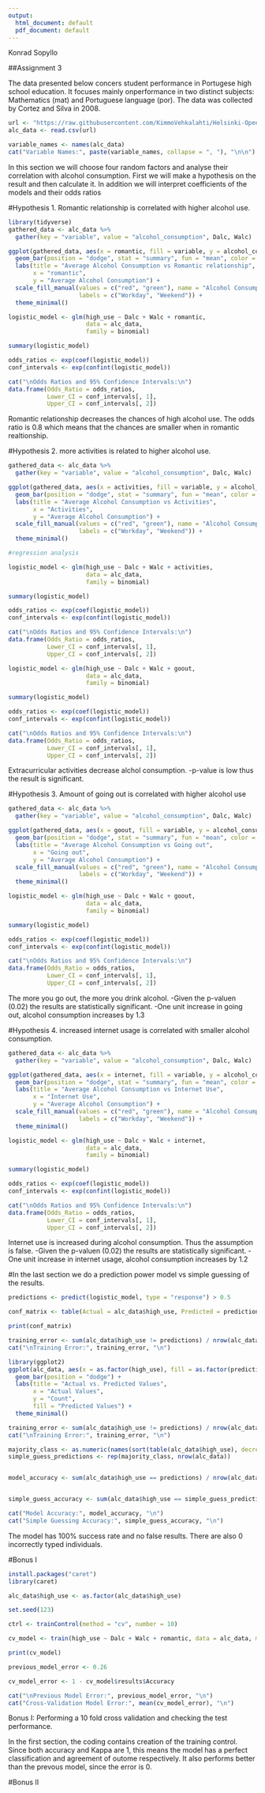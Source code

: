 ```yaml
---
output:
  html_document: default
  pdf_document: default
---
```


Konrad Sopyllo

##Assignment 3 


The data presented below concers student performance in Portugese high school education.  It focuses mainly onperformance in two distinct subjects: Mathematics (mat) and Portuguese language (por). The data was collected by Cortez and Silva in 2008.
```r
url <- "https://raw.githubusercontent.com/KimmoVehkalahti/Helsinki-Open-Data-Science/master/datasets/alc.csv"
alc_data <- read.csv(url)

variable_names <- names(alc_data)
cat("Variable Names:", paste(variable_names, collapse = ", "), "\n\n")

```
In this section we will choose four random factors and analyse their correlation with alcohol consumption. First we will make a hypothesis on the result and then calculate it. In addition we will interpret coefficients of the models and their odds ratios

#Hypothesis 1. Romantic relationship is correlated with higher alcohol use.

```r
library(tidyverse)
gathered_data <- alc_data %>%
  gather(key = "variable", value = "alcohol_consumption", Dalc, Walc)

ggplot(gathered_data, aes(x = romantic, fill = variable, y = alcohol_consumption)) +
  geom_bar(position = "dodge", stat = "summary", fun = "mean", color = "black", alpha = 0.7) +
  labs(title = "Average Alcohol Consumption vs Romantic relationship",
       x = "romantic",
       y = "Average Alcohol Consumption") +
  scale_fill_manual(values = c("red", "green"), name = "Alcohol Consumption",
                    labels = c("Workday", "Weekend")) +
  theme_minimal()

logistic_model <- glm(high_use ~ Dalc + Walc + romantic, 
                      data = alc_data, 
                      family = binomial)

summary(logistic_model)

odds_ratios <- exp(coef(logistic_model))
conf_intervals <- exp(confint(logistic_model))

cat("\nOdds Ratios and 95% Confidence Intervals:\n")
data.frame(Odds_Ratio = odds_ratios, 
           Lower_CI = conf_intervals[, 1], 
           Upper_CI = conf_intervals[, 2])

```
Romantic relationship decreases the chances of high alcohol use. The odds ratio is 0.8 which means that the chances are smaller when in romantic realtionship. 

#Hypothesis 2. more activities is related to higher alcohol use. 
```r
gathered_data <- alc_data %>%
  gather(key = "variable", value = "alcohol_consumption", Dalc, Walc)

ggplot(gathered_data, aes(x = activities, fill = variable, y = alcohol_consumption)) +
  geom_bar(position = "dodge", stat = "summary", fun = "mean", color = "black", alpha = 0.7) +
  labs(title = "Average Alcohol Consumption vs Activities",
       x = "Activities",
       y = "Average Alcohol Consumption") +
  scale_fill_manual(values = c("red", "green"), name = "Alcohol Consumption",
                    labels = c("Workday", "Weekend")) +
  theme_minimal()

#regression analysis

logistic_model <- glm(high_use ~ Dalc + Walc + activities, 
                      data = alc_data, 
                      family = binomial)

summary(logistic_model)

odds_ratios <- exp(coef(logistic_model))
conf_intervals <- exp(confint(logistic_model))

cat("\nOdds Ratios and 95% Confidence Intervals:\n")
data.frame(Odds_Ratio = odds_ratios, 
           Lower_CI = conf_intervals[, 1], 
           Upper_CI = conf_intervals[, 2])

logistic_model <- glm(high_use ~ Dalc + Walc + goout, 
                      data = alc_data, 
                      family = binomial)

summary(logistic_model)

odds_ratios <- exp(coef(logistic_model))
conf_intervals <- exp(confint(logistic_model))

cat("\nOdds Ratios and 95% Confidence Intervals:\n")
data.frame(Odds_Ratio = odds_ratios, 
           Lower_CI = conf_intervals[, 1], 
           Upper_CI = conf_intervals[, 2])
```
Extracurricular activities decrease alchol consumption.
-p-value is low thus the result is significant. 


#Hypothesis 3. Amount of going out is correlated with higher alcohol use

```r
gathered_data <- alc_data %>%
  gather(key = "variable", value = "alcohol_consumption", Dalc, Walc)

ggplot(gathered_data, aes(x = goout, fill = variable, y = alcohol_consumption)) +
  geom_bar(position = "dodge", stat = "summary", fun = "mean", color = "black", alpha = 0.7) +
  labs(title = "Average Alcohol Consumption vs Going out",
       x = "Going out",
       y = "Average Alcohol Consumption") +
  scale_fill_manual(values = c("red", "green"), name = "Alcohol Consumption",
                    labels = c("Workday", "Weekend")) +
  theme_minimal()

logistic_model <- glm(high_use ~ Dalc + Walc + goout, 
                      data = alc_data, 
                      family = binomial)

summary(logistic_model)

odds_ratios <- exp(coef(logistic_model))
conf_intervals <- exp(confint(logistic_model))

cat("\nOdds Ratios and 95% Confidence Intervals:\n")
data.frame(Odds_Ratio = odds_ratios, 
           Lower_CI = conf_intervals[, 1], 
           Upper_CI = conf_intervals[, 2])

```
The more you go out, the more you drink alcohol. 
-Given the p-valuen (0.02) the results are statistically significant. 
-One unit increase in going out, alcohol consumption increases by 1.3


#Hypothesis 4. increased internet usage is correlated with smaller alcohol consumption.

```r
gathered_data <- alc_data %>%
  gather(key = "variable", value = "alcohol_consumption", Dalc, Walc)

ggplot(gathered_data, aes(x = internet, fill = variable, y = alcohol_consumption)) +
  geom_bar(position = "dodge", stat = "summary", fun = "mean", color = "black", alpha = 0.7) +
  labs(title = "Average Alcohol Consumption vs Internet Use",
       x = "Internet Use",
       y = "Average Alcohol Consumption") +
  scale_fill_manual(values = c("red", "green"), name = "Alcohol Consumption",
                    labels = c("Workday", "Weekend")) +
  theme_minimal()

logistic_model <- glm(high_use ~ Dalc + Walc + internet, 
                      data = alc_data, 
                      family = binomial)

summary(logistic_model)

odds_ratios <- exp(coef(logistic_model))
conf_intervals <- exp(confint(logistic_model))

cat("\nOdds Ratios and 95% Confidence Intervals:\n")
data.frame(Odds_Ratio = odds_ratios, 
           Lower_CI = conf_intervals[, 1], 
           Upper_CI = conf_intervals[, 2])


```
Internet use is increased during alcohol consumption. Thus the assumption is false.
-Given the p-valuen (0.02) the results are statistically significant. 
-One unit increase in internet usage, alcohol consumption increases by 1.2


#In the last section we do a prediction power model vs simple guessing of the results. 
```r
predictions <- predict(logistic_model, type = "response") > 0.5

conf_matrix <- table(Actual = alc_data$high_use, Predicted = predictions)

print(conf_matrix)

training_error <- sum(alc_data$high_use != predictions) / nrow(alc_data)
cat("\nTraining Error:", training_error, "\n")

library(ggplot2)
ggplot(alc_data, aes(x = as.factor(high_use), fill = as.factor(predictions))) +
  geom_bar(position = "dodge") +
  labs(title = "Actual vs. Predicted Values",
       x = "Actual Values",
       y = "Count",
       fill = "Predicted Values") +
  theme_minimal()

training_error <- sum(alc_data$high_use != predictions) / nrow(alc_data)
cat("\nTraining Error:", training_error, "\n")

majority_class <- as.numeric(names(sort(table(alc_data$high_use), decreasing = TRUE)[1]))
simple_guess_predictions <- rep(majority_class, nrow(alc_data))


model_accuracy <- sum(alc_data$high_use == predictions) / nrow(alc_data)


simple_guess_accuracy <- sum(alc_data$high_use == simple_guess_predictions) / nrow(alc_data)

cat("Model Accuracy:", model_accuracy, "\n")
cat("Simple Guessing Accuracy:", simple_guess_accuracy, "\n")

```

The model has 100% success rate and no false results. There are also 0 incorrectly typed individuals. 

#Bonus I

```r
install.packages("caret")
library(caret)

alc_data$high_use <- as.factor(alc_data$high_use)

set.seed(123)

ctrl <- trainControl(method = "cv", number = 10)

cv_model <- train(high_use ~ Dalc + Walc + romantic, data = alc_data, method = "glm", family = binomial, trControl = ctrl)

print(cv_model)

previous_model_error <- 0.26  

cv_model_error <- 1 - cv_model$results$Accuracy

cat("\nPrevious Model Error:", previous_model_error, "\n")
cat("Cross-Validation Model Error:", mean(cv_model_error), "\n")

```

Bonus I: Performing a 10 fold cross validation and checking the test performance. 

In the first section, the coding contains creation of the training control. Since both accuracy and Kappa are 1, this means the model has a perfect classification and agreement of outome respectively. It also performs better than the prevous model, since the error is 0.

#Bonus II
```r

```
